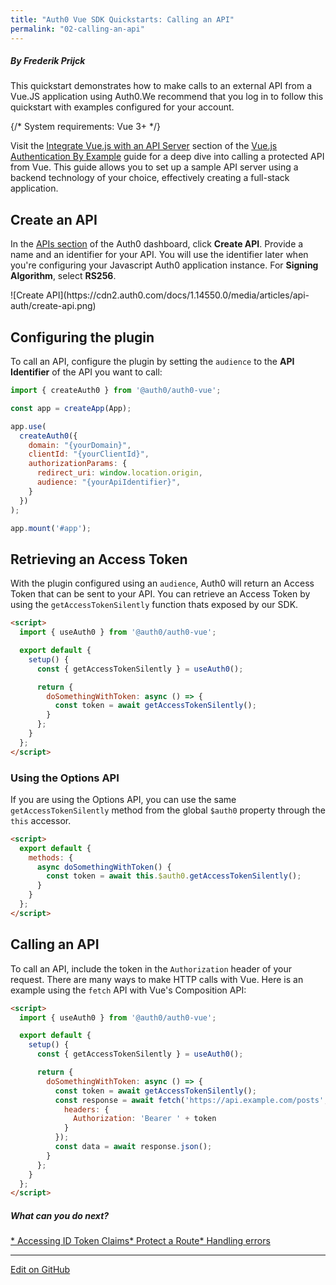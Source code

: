 ```yaml
---
title: "Auth0 Vue SDK Quickstarts: Calling an API"
permalink: "02-calling-an-api"
---
```


##### By Frederik Prijck

This quickstart demonstrates how to make calls to an external API from a Vue.JS application using Auth0.We recommend that you log in to follow this quickstart with examples configured for your account.


{/* <Card title="View on Github" href="https://github.com/auth0-samples/auth0-vue-samples/tree/master/02-Calling-an-API" icon="github">
System requirements: Vue 3+
</Card> */}

Visit the [Integrate Vue.js with an API Server](https://developer.auth0.com/resources/guides/spa/vue/basic-authentication#integrate-vue-js-with-an-api-server) section of the [Vue.js Authentication By Example](https://developer.auth0.com/resources/guides/spa/vue/basic-authentication) guide for a deep dive into calling a protected API from Vue. This guide allows you to set up a sample API server using a backend technology of your choice, effectively creating a full-stack application.

## Create an API

In the [APIs section](https://manage.auth0.com/#/apis) of the Auth0 dashboard, click **Create API**. Provide a name and an identifier for your API.
You will use the identifier later when you're configuring your Javascript Auth0 application instance.
For **Signing Algorithm**, select **RS256**.

<Frame>![Create API](https://cdn2.auth0.com/docs/1.14550.0/media/articles/api-auth/create-api.png)</Frame>

## Configuring the plugin

To call an API, configure the plugin by setting the `audience` to the **API Identifier** of the API you want to call:

```js lines
import { createAuth0 } from '@auth0/auth0-vue';

const app = createApp(App);

app.use(
  createAuth0({
    domain: "{yourDomain}",
    clientId: "{yourClientId}",
    authorizationParams: {
      redirect_uri: window.location.origin,
      audience: "{yourApiIdentifier}",
    }
  })
);

app.mount('#app');
```






## Retrieving an Access Token

With the plugin configured using an `audience`, Auth0 will return an Access Token that can be sent to your API.
You can retrieve an Access Token by using the `getAccessTokenSilently` function thats exposed by our SDK.

```html lines
<script>
  import { useAuth0 } from '@auth0/auth0-vue';

  export default {
    setup() {
      const { getAccessTokenSilently } = useAuth0();

      return {
        doSomethingWithToken: async () => {
          const token = await getAccessTokenSilently();
        }
      };
    }
  };
</script>
```






### Using the Options API

If you are using the Options API, you can use the same `getAccessTokenSilently` method from the global `$auth0` property through the `this` accessor.

```html lines
<script>
  export default {
    methods: {
      async doSomethingWithToken() {
        const token = await this.$auth0.getAccessTokenSilently();
      }
    }
  };
</script>
```






## Calling an API

To call an API, include the token in the `Authorization` header of your request.
There are many ways to make HTTP calls with Vue. Here is an example using the `fetch` API with Vue's Composition API:

```html lines
<script>
  import { useAuth0 } from '@auth0/auth0-vue';

  export default {
    setup() {
      const { getAccessTokenSilently } = useAuth0();

      return {
        doSomethingWithToken: async () => {
          const token = await getAccessTokenSilently();
          const response = await fetch('https://api.example.com/posts', {
            headers: {
              Authorization: 'Bearer ' + token
            }
          });
          const data = await response.json();
        }
      };
    }
  };
</script>
```






##### What can you do next?

[* Accessing ID Token Claims](https://github.com/auth0/auth0-vue/blob/main/EXAMPLES.md#accessing-id-token-claims)[* Protect a Route](https://github.com/auth0/auth0-vue/blob/main/EXAMPLES.md#protecting-a-route)[* Handling errors](https://github.com/auth0/auth0-vue/blob/main/EXAMPLES.md#error-handling)

---







[Edit on GitHub](https://github.com/auth0/docs/edit/master/articles/quickstart/spa/vuejs/02-calling-an-api.md)